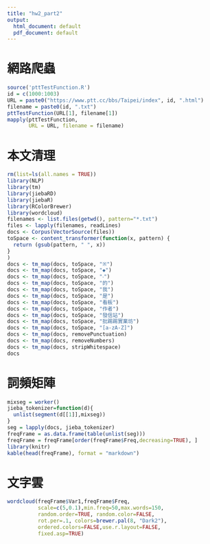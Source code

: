 ```yaml
---
title: "hw2_part2"
output:
  html_document: default
  pdf_document: default
---
```

# 網路爬蟲
```r
source('pttTestFunction.R')
id = c(1000:1003)
URL = paste0("https://www.ptt.cc/bbs/Taipei/index", id, ".html")
filename = paste0(id, ".txt")
pttTestFunction(URL[1], filename[1])
mapply(pttTestFunction, 
       URL = URL, filename = filename)

```


# 本文清理
```r
rm(list=ls(all.names = TRUE))
library(NLP)
library(tm)
library(jiebaRD)
library(jiebaR)
library(RColorBrewer)
library(wordcloud)
filenames <- list.files(getwd(), pattern="*.txt")
files <- lapply(filenames, readLines)
docs <- Corpus(VectorSource(files))
toSpace <- content_transformer(function(x, pattern) {
  return (gsub(pattern, " ", x))
}
)
docs <- tm_map(docs, toSpace, "※")
docs <- tm_map(docs, toSpace, "◆")
docs <- tm_map(docs, toSpace, "‧")
docs <- tm_map(docs, toSpace, "的")
docs <- tm_map(docs, toSpace, "我")
docs <- tm_map(docs, toSpace, "是")
docs <- tm_map(docs, toSpace, "看板")
docs <- tm_map(docs, toSpace, "作者")
docs <- tm_map(docs, toSpace, "發信站")
docs <- tm_map(docs, toSpace, "批踢踢實業坊")
docs <- tm_map(docs, toSpace, "[a-zA-Z]")
docs <- tm_map(docs, removePunctuation)
docs <- tm_map(docs, removeNumbers)
docs <- tm_map(docs, stripWhitespace)
docs

```


# 詞頻矩陣
```r
mixseg = worker()
jieba_tokenizer=function(d){
  unlist(segment(d[[1]],mixseg))
}
seg = lapply(docs, jieba_tokenizer)
freqFrame = as.data.frame(table(unlist(seg)))
freqFrame = freqFrame[order(freqFrame$Freq,decreasing=TRUE), ]
library(knitr)
kable(head(freqFrame), format = "markdown")

```

# 文字雲
```r
wordcloud(freqFrame$Var1,freqFrame$Freq,
          scale=c(5,0.1),min.freq=50,max.words=150,
          random.order=TRUE, random.color=FALSE, 
          rot.per=.1, colors=brewer.pal(8, "Dark2"),
          ordered.colors=FALSE,use.r.layout=FALSE,
          fixed.asp=TRUE)


```







































